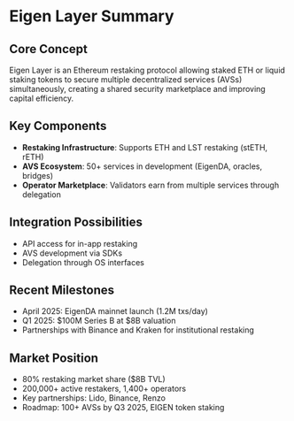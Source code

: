 # Eigen Layer Summary

## Core Concept

Eigen Layer is an Ethereum restaking protocol allowing staked ETH or liquid staking tokens to secure multiple decentralized services (AVSs) simultaneously, creating a shared security marketplace and improving capital efficiency.

## Key Components

- **Restaking Infrastructure**: Supports ETH and LST restaking (stETH, rETH)
- **AVS Ecosystem**: 50+ services in development (EigenDA, oracles, bridges)
- **Operator Marketplace**: Validators earn from multiple services through delegation

## Integration Possibilities

- API access for in-app restaking
- AVS development via SDKs
- Delegation through OS interfaces

## Recent Milestones

- April 2025: EigenDA mainnet launch (1.2M txs/day)
- Q1 2025: $100M Series B at $8B valuation
- Partnerships with Binance and Kraken for institutional restaking

## Market Position

- 80% restaking market share ($8B TVL)
- 200,000+ active restakers, 1,400+ operators
- Key partnerships: Lido, Binance, Renzo
- Roadmap: 100+ AVSs by Q3 2025, EIGEN token staking
